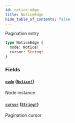 ```yaml
---
id: notice-edge
title: NoticeEdge
hide_table_of_contents: false
---
```



Pagination entry

```graphql
type NoticeEdge {
  node: Notice!
  cursor: String!
}
```


### Fields

#### [`node`](#) ([`Notice!`](cartesi-rollups/next/api/graphql/objects/notice))

Node instance


#### [`cursor`](#) ([`String!`](/cartesi-rollups/next/api/graphql/scalars/string))

Pagination cursor




